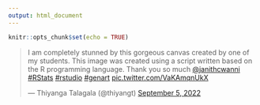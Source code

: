 ```yaml
---
output: html_document
---
```


```r
knitr::opts_chunk$set(echo = TRUE)
```



<blockquote class="twitter-tweet"><p lang="en" dir="ltr">I am completely stunned by this gorgeous canvas created by one of my students. This image was created using a script written based on the R programming language. Thank you so much <a href="https://twitter.com/janithcwanni?ref_src=twsrc%5Etfw">@janithcwanni</a> <a href="https://twitter.com/hashtag/RStats?src=hash&amp;ref_src=twsrc%5Etfw">#RStats</a> <a href="https://twitter.com/hashtag/rstudio?src=hash&amp;ref_src=twsrc%5Etfw">#rstudio</a> <a href="https://twitter.com/hashtag/genart?src=hash&amp;ref_src=twsrc%5Etfw">#genart</a> <a href="https://t.co/VaKAmqnUkX">pic.twitter.com/VaKAmqnUkX</a></p>&mdash; Thiyanga Talagala (@thiyangt) <a href="https://twitter.com/thiyangt/status/1566784755181371392?ref_src=twsrc%5Etfw">September 5, 2022</a></blockquote> <script async src="https://platform.twitter.com/widgets.js" charset="utf-8"></script>